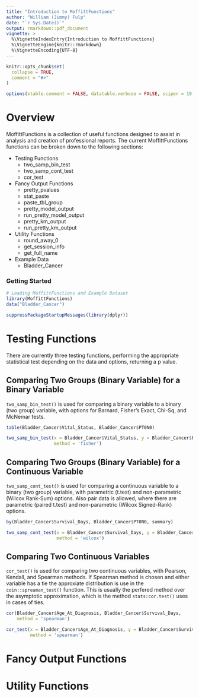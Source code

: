 ```yaml
---
title: "Introduction to MoffittFunctions"
author: "William (Jimmy) Fulp"
date: "`r Sys.Date()`"
output: rmarkdown::pdf_document
vignette: >
  %\VignetteIndexEntry{Introduction to MoffittFunctions}
  %\VignetteEngine{knitr::rmarkdown}
  %\VignetteEncoding{UTF-8}
---
```


```r
knitr::opts_chunk$set(
  collapse = TRUE,
  comment = "#>"
)

options(xtable.comment = FALSE, datatable.verbose = FALSE, scipen = 10, knitr.kable.NA = '', knitr.table.format = 'latex')   

```

# Overview

MoffittFunctions is a collection of useful functions designed to assist in analysis and creation of professional reports. The current MoffittFunctions functions can be broken down to the following sections:

- Testing Functions
  - two_samp_bin_test
  - two_samp_cont_test
  - cor_test
- Fancy Output Functions
  - pretty_pvalues
  - stat_paste
  - paste_tbl_group
  - pretty_model_output
  - run_pretty_model_output
  - pretty_km_output
  - run_pretty_km_output
- Utility Functions
  - round_away_0
  - get_session_info
  - get_full_name
- Example Data
  - Bladder_Cancer

### Getting Started

```r
# Loading MoffittFunctions and Example Dataset
library(MoffittFunctions)
data("Bladder_Cancer")

suppressPackageStartupMessages(library(dplyr))
```


# Testing Functions

There are currently three testing functions, performing the appropriate statistical test depending on the data and options, returning a p value.


## Comparing Two Groups (Binary Variable) for a Binary Variable 

 `two_samp_bin_test()` is used for comparing a binary variable to a binary (two group) variable, with options for Barnard, Fisher's Exact, Chi-Sq, and McNemar tests. 


```r

table(Bladder_Cancer$Vital_Status, Bladder_Cancer$PT0N0)

two_samp_bin_test(x = Bladder_Cancer$Vital_Status, y = Bladder_Cancer$PT0N0, 
                  method = 'fisher')

```

## Comparing Two Groups (Binary Variable) for a Continuous Variable 

`two_samp_cont_test()` is used for comparing a continuous variable to a binary (two group) variable, with parametric (t.test) and non-parametric (Wilcox Rank-Sum) options. Also pair data is allowed, where there are parametric (paired t.test) and non-parametric (Wilcox Signed-Rank) options. 



```r

by(Bladder_Cancer$Survival_Days, Bladder_Cancer$PT0N0, summary)

two_samp_cont_test(x = Bladder_Cancer$Survival_Days, y = Bladder_Cancer$PT0N0, 
                   method = 'wilcox')

```

## Comparing Two Continuous Variables

`cor_test()` is used for comparing two continuous variables, with Pearson, Kendall, and Spearman methods. If Spearman method is chosen and either variable has a tie the approxiate distribution is use in the `coin::spreaman_test()` function. This is usually the perfered method over the asymptotic approximation, which is the method `stats:cor.test()` uses in cases of ties.


```r

cor(Bladder_Cancer$Age_At_Diagnosis, Bladder_Cancer$Survival_Days, 
    method = 'spearman')

cor_test(x = Bladder_Cancer$Age_At_Diagnosis, y = Bladder_Cancer$Survival_Days,
         method = 'spearman')

```

# Fancy Output Functions


# Utility Functions
